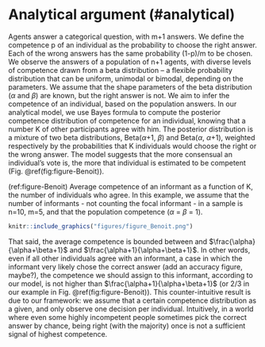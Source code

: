 # Analytical argument (#analytical)

Agents answer a categorical question, with m+1 answers. We define the competence p of an individual as the probability to choose the right answer. Each of the wrong answers has the same probability (1-p)/m to be chosen. We observe the answers of a population of n+1 agents, with diverse levels of competence drawn from a beta distribution -- a flexible probability distribution that can be uniform, unimodal or bimodal, depending on the parameters. We assume that the shape parameters of the beta distribution ($\alpha$ and $\beta$) are known, but the right answer is not. We aim to infer the competence of an individual, based on the population answers. In our analytical model, we use Bayes formula to compute the posterior competence distribution of competence for an individual, knowing that a number K of other participants agree with him. The posterior distribution is a mixture of two beta distributions, Beta($\alpha$+1, $\beta$) and Beta($\alpha$, $\alpha$+1), weighted respectively by the probabilities that K individuals would choose the right or the wrong answer. The model suggests that the more consensual an individual's vote is, the more that individual is estimated to be competent (Fig. \@ref(fig:figure-Benoit)).

(ref:figure-Benoit) Average competence of an informant as a function of K, the number of individuals who agree. In this example, we assume that the number of informants - not counting the focal informant - in a sample is n=10, m=5, and that the population competence ($\alpha$ = $\beta$ = 1).

```r
knitr::include_graphics("figures/figure_Benoit.png")
```

That said, the average competence is bounded between and $\frac{\alpha}{\alpha+\beta+1}$ and $\frac{\alpha+1}{\alpha+\beta+1}$. In other words, even if all other individuals agree with an informant, a case in which the informant very likely chose the correct answer (add an accuracy figure, maybe?), the competence we should assign to this informant, according to our model, is not higher than $\frac{\alpha+1}{\alpha+\beta+1}$ (or $2/3$ in our example in Fig. \@ref(fig:figure-Benoit)). This counter-intuitive result is due to our framework: we assume that a certain competence distribution as a given, and only observe one decision per individual. Intuitively, in a world where even some highly incompetent people sometimes pick the correct answer by chance, being right (with the majority) once is not a sufficient signal of highest competence.






















